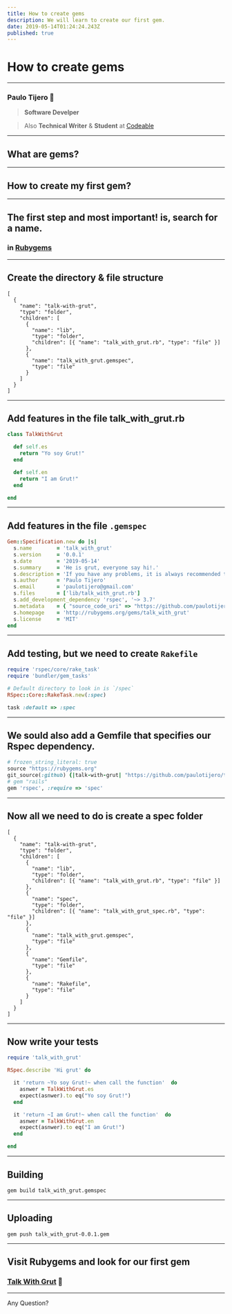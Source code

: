 ```yaml
---
title: How to create gems
description: We will learn to create our first gem.
date: 2019-05-14T01:24:24.243Z
published: true
---
```


# How to create gems

---

### Paulo Tijero 👋

> **Software Develper**

> Also **Technical Writer** & **Student** at [Codeable](https://codeable.pe)

---

## What are gems?

---

## How to create my first gem?

---

## The first step and most important! is, search for a name.

### in [Rubygems](https://rubygems.org)

---

## Create the directory & file structure

```file-tree
[
  {
    "name": "talk-with-grut",
    "type": "folder",
    "children": [
      {
        "name": "lib",
        "type": "folder",
        "children": [{ "name": "talk_with_grut.rb", "type": "file" }]
      },
      {
        "name": "talk_with_grut.gemspec",
        "type": "file"
      }
    ]
  }
]
```

---

## Add features in the file talk_with_grut.rb

```ruby
class TalkWithGrut

  def self.es
    return "Yo soy Grut!"
  end

  def self.en
    return "I am Grut!"
  end

end
```

---

## Add features in the file `.gemspec`

```ruby
Gem::Specification.new do |s|
  s.name        = 'talk_with_grut'
  s.version     = '0.0.1'
  s.date        = '2019-05-14'
  s.summary     = 'He is grut, everyone say hi!.'
  s.description = 'If you have any problems, it is always recommended that you talk to someone, but I recommend talking to the grut.'
  s.author      = 'Paulo Tijero'
  s.email       = 'paulotijero@gmail.com'
  s.files       = ['lib/talk_with_grut.rb']
  s.add_development_dependency 'rspec', '~> 3.7'
  s.metadata    = { "source_code_uri" => "https://github.com/paulotijero/talk-with-grut" }
  s.homepage    = 'http://rubygems.org/gems/talk_with_grut'
  s.license     = 'MIT'
end
```

---

## Add testing, but we need to create `Rakefile`

```ruby
require 'rspec/core/rake_task'
require 'bundler/gem_tasks'

# Default directory to look in is `/spec`
RSpec::Core::RakeTask.new(:spec)

task :default => :spec
```

---

## We sould also add a Gemfile that specifies our Rspec dependency.

```ruby
# frozen_string_literal: true
source "https://rubygems.org"
git_source(:github) {|talk-with-grut| "https://github.com/paulotijero/talk-with-grut" }
# gem "rails"
gem 'rspec', :require => 'spec'
```

---

## Now all we need to do is create a spec folder

```file-tree
[
  {
    "name": "talk-with-grut",
    "type": "folder",
    "children": [
      {
        "name": "lib",
        "type": "folder",
        "children": [{ "name": "talk_with_grut.rb", "type": "file" }]
      },
      {
        "name": "spec",
        "type": "folder",
        "children": [{ "name": "talk_with_grut_spec.rb", "type": "file" }]
      },
      {
        "name": "talk_with_grut.gemspec",
        "type": "file"
      },
      {
        "name": "Gemfile",
        "type": "file"
      },
      {
        "name": "Rakefile",
        "type": "file"
      }
    ]
  }
]
```

---

## Now write your tests

```ruby
require 'talk_with_grut'

RSpec.describe 'Hi grut' do

  it 'return ~Yo soy Grut!~ when call the function'  do
    asnwer = TalkWithGrut.es
    expect(asnwer).to eq("Yo soy Grut!")
  end

  it 'return ~I am Grut!~ when call the function'  do
    asnwer = TalkWithGrut.en
    expect(asnwer).to eq("I am Grut!")
  end

end
```

---

## Building

```console
gem build talk_with_grut.gemspec
```

---

## Uploading

```console
gem push talk_with_grut-0.0.1.gem
```

---

## Visit Rubygems and look for our first gem

### [Talk With Grut](http://rubygems.org/gems/talk_with_grut) 🌱

---

Any Question?

